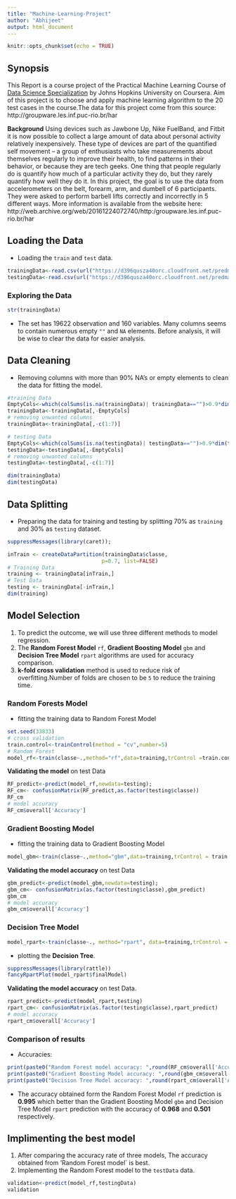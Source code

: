 ```yaml
---
title: "Machine-Learning-Project"
author: "Abhijeet"
output: html_document
---
```


```r
knitr::opts_chunk$set(echo = TRUE)
```

## Synopsis

This Report is a course project of the Practical Machine Learning Course of [Data Science Specialization](https://www.coursera.org/specializations/jhu-data-science) by Johns Hopkins University on Coursera.
Aim of this project is to choose and apply machine learning algorithm to the 20 test cases in the course.The data for this project come from this source: http://groupware.les.inf.puc-rio.br/har

**Background**
Using devices such as Jawbone Up, Nike FuelBand, and Fitbit it is now possible to collect a large amount of data about personal activity relatively inexpensively. These type of devices are part of the quantified self movement – a group of enthusiasts who take measurements about themselves regularly to improve their health, to find patterns in their behavior, or because they are tech geeks. One thing that people regularly do is quantify how much of a particular activity they do, but they rarely quantify how well they do it. In this project, the goal is to use the data from accelerometers on the belt, forearm, arm, and dumbell of 6 participants. They were asked to perform barbell lifts correctly and incorrectly in 5 different ways.
More information is available from the website here: http://web.archive.org/web/20161224072740/http:/groupware.les.inf.puc-rio.br/har

## Loading the Data
- Loading the `train` and `test` data.
```r
trainingData<-read.csv(url("https://d396qusza40orc.cloudfront.net/predmachlearn/pml-training.csv"),header = TRUE)
testingData<-read.csv(url("https://d396qusza40orc.cloudfront.net/predmachlearn/pml-testing.csv"),header = TRUE)
```

### Exploring the Data
```r
str(trainingData)
```
- The set has 19622 observation and 160 variables. Many columns seems to contain numerous empty `""` and `NA` elements. Before analysis, it will be wise to clear the data for easier analysis.

## Data Cleaning

- Removing columns with more than 90% NA's or empty elements to clean the data for fitting the model.
```r
#training Data 
EmptyCols<-which(colSums(is.na(trainingData)| trainingData=="")>0.9*dim(trainingData)[1])
trainingData<-trainingData[,-EmptyCols]
# removing unwanted columns
trainingData<-trainingData[,-c(1:7)]

# testing Data
EmptyCols<-which(colSums(is.na(testingData)| testingData=="")>0.9*dim(testingData)[1])
testingData<-testingData[,-EmptyCols]
# removing unwanted columns
testingData<-testingData[,-c(1:7)]
```
```r
dim(trainingData)
dim(testingData)
```

## Data Splitting
- Preparing the data for training and testing by splitting 70% as `training` and 30% as `testing` dataset.
```r
suppressMessages(library(caret)); 

inTrain <- createDataPartition(trainingData$classe,
                              p=0.7, list=FALSE)
# Training Data
training <- trainingData[inTrain,]
# Test Data
testing <- trainingData[-inTrain,]
dim(training)
```
## Model Selection

1. To predict the outcome, we will use three different methods to model regression.
2. The **Random Forest Model** `rf`, **Gradient Boosting Model** `gbm` and **Decision Tree Model** `rpart` algorithms are used for accuracy comparison.
3. **k-fold cross validation** method is used to reduce risk of overfitting.Number of folds are chosen to be `5` to reduce the training time.

### Random Forests Model
- fitting the training data to Random Forest Model
```r
set.seed(33833)
# cross validation 
train.control<-trainControl(method = "cv",number=5)
# Random Forest
model_rf<-train(classe~.,method="rf",data=training,trControl =train.control,verbose=FALSE)
```

**Validating the model** on test Data
```r
RF_predict<-predict(model_rf,newdata=testing);
RF_cm<- confusionMatrix(RF_predict,as.factor(testing$classe))
RF_cm
# model accuracy
RF_cm$overall['Accuracy']
```

### Gradient Boosting Model
- fitting the training data to Gradient Boosting Model
```r
model_gbm<-train(classe~.,method="gbm",data=training,trControl = train.control,verbose=FALSE)
```

**Validating the model accuracy** on test Data
```r
gbm_predict<-predict(model_gbm,newdata=testing);
gbm_cm<- confusionMatrix(as.factor(testing$classe),gbm_predict)
gbm_cm
# model accuracy
gbm_cm$overall['Accuracy']
```
### Decision Tree Model
```r
model_rpart<-train(classe~., method="rpart", data=training,trControl = train.control)
```
- plotting the **Decision Tree**.
```r
suppressMessages(library(rattle))
fancyRpartPlot(model_rpart$finalModel)
```

**Validating the model accuracy** on test Data.
```r
rpart_predict<-predict(model_rpart,testing)
rpart_cm<- confusionMatrix(as.factor(testing$classe),rpart_predict)
# model accuracy
rpart_cm$overall['Accuracy']
```

### Comparison of results

- Accuracies:
```r
print(paste0("Random Forest model accuracy: ",round(RF_cm$overall['Accuracy'],3)))
print(paste0("Gradient Boosting Model accuracy: ",round(gbm_cm$overall['Accuracy'],3)))
print(paste0("Decision Tree Model accuracy: ",round(rpart_cm$overall['Accuracy'],3)))
```
- The accuracy obtained form the Random Forest Model `rf` prediction  is **0.995** which better than the  Gradient Boosting Model `gbm` and Decision Tree Model `rpart` prediction with the accuracy of **0.968** and **0.501** respectively.

## Implimenting the best model

1. After comparing the accuracy rate of three models, The accuracy obtained from 'Random Forest model` is best.
2. Implementing the Random Forest model to the `testData` data.
```r
validation<-predict(model_rf,testingData)
validation
```

